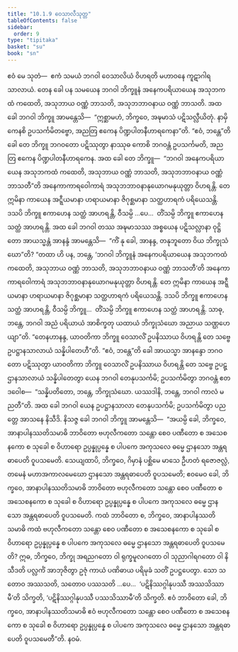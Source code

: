 ```yaml
---
title: "10.1.9 ဝေသာလီသုတ္တ"
tableOfContents: false
sidebar:
  order: 9
type: "tipitaka"
basket: "su"
book: "sn"
---
```



<DynamicBreadcrumb />

<Division number="985" book="sn" e="ch" v="18" p="429">

<Paragraph number="1694" book="sn">
ဧဝံ မေ သုတံ—  ဧကံ သမယံ ဘဂဝါ ဝေသာလိယံ ဝိဟရတိ မဟာဝနေ ကူဋာဂါရသာလာယံ. တေန ခေါ ပန သမယေန ဘဂဝါ ဘိက္ခူနံ အနေကပရိယာယေန အသုဘကထံ ကထေတိ, အသုဘာယ ဝဏ္ဏံ ဘာသတိ, အသုဘဘာဝနာယ ဝဏ္ဏံ ဘာသတိ.
</Paragraph>

<Paragraph number="1695" book="sn">
အထ ခေါ ဘဂဝါ ဘိက္ခူ အာမန္တေသိ—  “ဣစ္ဆာမဟံ, ဘိက္ခဝေ, အဍ္ဎမာသံ ပဋိသလ္လီယိတုံ. နာမှိ ကေနစိ ဥပသင်္ကမိတဗ္ဗော, အညတြ ဧကေန ပိဏ္ဍပါတနီဟာရကေနာ”တိ. “ဧဝံ, ဘန္တေ”တိ ခေါ တေ ဘိက္ခူ ဘဂဝတော ပဋိဿုတွာ နာဿုဓ ကောစိ ဘဂဝန္တံ ဥပသင်္ကမတိ, အညတြ ဧကေန ပိဏ္ဍပါတနီဟာရကေန.
</Paragraph>

<Paragraph number="1696" book="sn">
အထ ခေါ တေ ဘိက္ခူ—  “ဘဂဝါ အနေကပရိယာယေန အသုဘကထံ ကထေတိ, အသုဘာယ ဝဏ္ဏံ ဘာသတိ, အသုဘဘာဝနာယ ဝဏ္ဏံ ဘာသတီ”တိ အနေကာကာရဝေါကာရံ အသုဘဘာဝနာနုယောဂမနုယုတ္တာ ဝိဟရန္တိ. တေ ဣမိနာ ကာယေန အဋ္ဋီယမာနာ ဟရာယမာနာ ဇိဂုစ္ဆမာနာ သတ္ထဟာရကံ ပရိယေသန္တိ. ဒသပိ ဘိက္ခူ ဧကာဟေန သတ္ထံ အာဟရန္တိ, ဝီသမ္ပိ …ပေ…  တိံသမ္ပိ ဘိက္ခူ ဧကာဟေန သတ္ထံ အာဟရန္တိ.
</Paragraph>

<Paragraph number="1697" book="sn">
အထ ခေါ ဘဂဝါ တဿ အဍ္ဎမာသဿ အစ္စယေန ပဋိသလ္လာနာ ဝုဋ္ဌိတော အာယသ္မန္တံ အာနန္ဒံ အာမန္တေသိ—  “ကိံ နု ခေါ, အာနန္ဒ, တနုဘူတော ဝိယ ဘိက္ခုသံဃော”တိ? “တထာ ဟိ ပန, ဘန္တေ, ‘ဘဂဝါ ဘိက္ခူနံ အနေကပရိယာယေန အသုဘကထံ ကထေတိ, အသုဘာယ ဝဏ္ဏံ ဘာသတိ, အသုဘဘာဝနာယ ဝဏ္ဏံ ဘာသတီ’တိ အနေကာကာရဝေါကာရံ အသုဘဘာဝနာနုယောဂမနုယုတ္တာ ဝိဟရန္တိ. တေ ဣမိနာ ကာယေန အဋ္ဋီယမာနာ ဟရာယမာနာ ဇိဂုစ္ဆမာနာ သတ္ထဟာရကံ ပရိယေသန္တိ. ဒသပိ ဘိက္ခူ ဧကာဟေန သတ္ထံ အာဟရန္တိ, ဝီသမ္ပိ ဘိက္ခူ…  တိံသမ္ပိ ဘိက္ခူ ဧကာဟေန သတ္ထံ အာဟရန္တိ. သာဓု, ဘန္တေ, ဘဂဝါ အညံ ပရိယာယံ အာစိက္ခတု ယထာယံ ဘိက္ခုသံဃော အညာယ သဏ္ဌဟေယျာ”တိ.
</Paragraph>

<Paragraph number="1698" book="sn">
“တေနဟာနန္ဒ, ယာဝတိကာ ဘိက္ခူ ဝေသာလိံ ဥပနိဿာယ ဝိဟရန္တိ တေ သဗ္ဗေ ဥပဋ္ဌာနသာလာယံ သန္နိပါတေဟီ”တိ. “ဧဝံ, ဘန္တေ”တိ ခေါ အာယသ္မာ အာနန္ဒော ဘဂဝတော ပဋိဿုတွာ ယာဝတိကာ ဘိက္ခူ ဝေသာလိံ ဥပနိဿာယ ဝိဟရန္တိ တေ သဗ္ဗေ ဥပဋ္ဌာနသာလာယံ သန္နိပါတေတွာ ယေန ဘဂဝါ တေနုပသင်္ကမိ; ဥပသင်္ကမိတွာ ဘဂဝန္တံ ဧတဒဝေါစ—  “သန္နိပတိတော, ဘန္တေ, ဘိက္ခုသံဃော. ယဿဒါနိ, ဘန္တေ, ဘဂဝါ ကာလံ မညတီ”တိ.
</Paragraph>

<Paragraph number="1699" book="sn">
အထ ခေါ ဘဂဝါ ယေန ဥပဋ္ဌာနသာလာ တေနုပသင်္ကမိ; ဥပသင်္ကမိတွာ ပညတ္တေ အာသနေ နိသီဒိ. နိသဇ္ဇ ခေါ ဘဂဝါ ဘိက္ခူ အာမန္တေသိ—  “အယမ္ပိ ခေါ, ဘိက္ခဝေ, အာနာပါနဿတိသမာဓိ ဘာဝိတော ဗဟုလီကတော သန္တော စေဝ ပဏီတော စ အသေစနကော စ သုခေါ စ ဝိဟာရော ဥပ္ပန္နုပ္ပန္နေ စ ပါပကေ အကုသလေ ဓမ္မေ ဌာနသော အန္တရဓာပေတိ ဝူပသမေတိ.
</Paragraph>

<Paragraph number="1700" book="sn">
သေယျထာပိ, ဘိက္ခဝေ, ဂိမှာနံ ပစ္ဆိမေ မာသေ ဦဟတံ ရဇောဇလ္လံ, တမေနံ မဟာအကာလမေဃော ဌာနသော အန္တရဓာပေတိ ဝူပသမေတိ; ဧဝမေဝ ခေါ, ဘိက္ခဝေ, အာနာပါနဿတိသမာဓိ ဘာဝိတော ဗဟုလီကတော သန္တော စေဝ ပဏီတော စ အသေစနကော စ သုခေါ စ ဝိဟာရော ဥပ္ပန္နုပ္ပန္နေ စ ပါပကေ အကုသလေ ဓမ္မေ ဌာနသော အန္တရဓာပေတိ ဝူပသမေတိ. ကထံ ဘာဝိတော စ, ဘိက္ခဝေ, အာနာပါနဿတိသမာဓိ ကထံ ဗဟုလီကတော သန္တော စေဝ ပဏီတော စ အသေစနကော စ သုခေါ စ ဝိဟာရော ဥပ္ပန္နုပ္ပန္နေ စ ပါပကေ အကုသလေ ဓမ္မေ ဌာနသော အန္တရဓာပေတိ ဝူပသမေတိ?
</Paragraph>

<Paragraph number="1701" book="sn">
ဣဓ, ဘိက္ခဝေ, ဘိက္ခု အရညဂတော ဝါ ရုက္ခမူလဂတော ဝါ သုညာဂါရဂတော ဝါ နိသီဒတိ ပလ္လင်္ကံ အာဘုဇိတွာ ဥဇုံ ကာယံ ပဏိဓာယ ပရိမုခံ သတိံ ဥပဋ္ဌပေတွာ. သော သတောဝ အဿသတိ, သတောဝ ပဿသတိ …ပေ…  ‘ပဋိနိဿဂ္ဂါနုပဿီ အဿသိဿာမီ’တိ သိက္ခတိ, ‘ပဋိနိဿဂ္ဂါနုပဿီ ပဿသိဿာမီ’တိ သိက္ခတိ. ဧဝံ ဘာဝိတော ခေါ, ဘိက္ခဝေ, အာနာပါနဿတိသမာဓိ ဧဝံ ဗဟုလီကတော သန္တော စေဝ ပဏီတော စ အသေစနကော စ သုခေါ စ ဝိဟာရော ဥပ္ပန္နုပ္ပန္နေ စ ပါပကေ အကုသလေ ဓမ္မေ ဌာနသော အန္တရဓာပေတိ ဝူပသမေတီ”တိ.

</Paragraph>
</Division>

<Paragraph number="1702" type="center" book="sn">
နဝမံ.
</Paragraph>